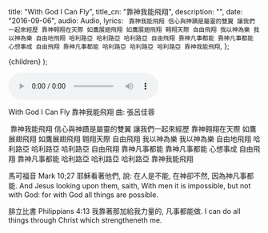
  title: "With God I Can Fly",
  title_cn: "靠神我能飛翔",
  description: "",
  date: "2016-09-06",
  audio: Audio,
  lyrics: `​ 靠神我能飛翔
信心與神蹟是屬靈的雙翼
讓我們一起來經歷
靠神翱翔在天際
如鷹展翅飛翔 如鷹展翅飛翔
翱翔天際
自由飛翔
我以神為樂 我以神為樂
自由地飛翔
哈利路亞
哈利路亞
哈利路亞
自由飛翔
靠神凡事都能 靠神凡事都能
心想事成
自由飛翔
靠神凡事都能
哈利路亞
哈利路亞
哈利路亞
靠神我能飛翔`,
};

  <MDXWrapper meta={meta}>{children}</MDXWrapper>
);

<audio controls src={Audio}></audio>

With God I Can Fly
靠神我能飛翔
曲: 張呂佳蓉

​ 靠神我能飛翔
信心與神蹟是屬靈的雙翼
讓我們一起來經歷
靠神翱翔在天際
如鷹展翅飛翔 如鷹展翅飛翔
翱翔天際
自由飛翔
我以神為樂 我以神為樂
自由地飛翔
哈利路亞
哈利路亞
哈利路亞
自由飛翔
靠神凡事都能 靠神凡事都能
心想事成
自由飛翔
靠神凡事都能
哈利路亞
哈利路亞
哈利路亞
靠神我能飛翔

馬可福音 Mark 10;27
耶穌看著他們, 說: 在人是不能, 在神卻不然, 因為神凡事都能.
And Jesus looking upon them, saith, With men it is impossible, but not with God: for with God all things are possible.

腓立比書 Philippians 4:13
我靠著那加給我力量的, 凡事都能做.
I can do all things through Christ which strengtheneth me.
